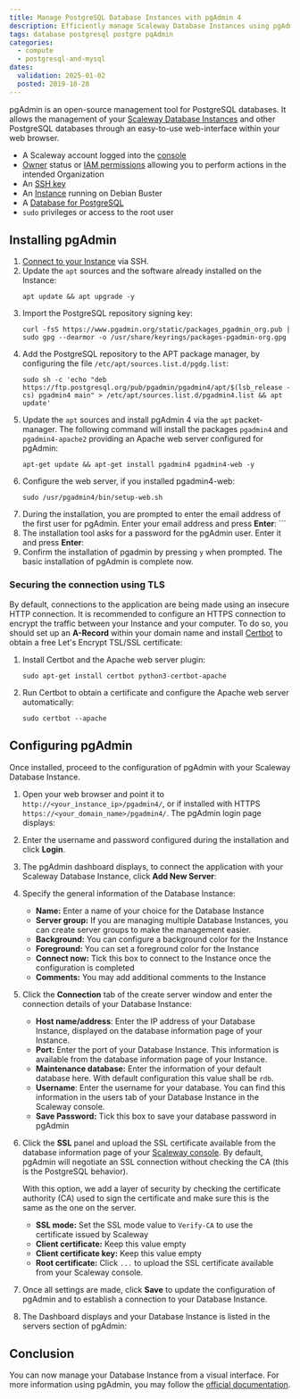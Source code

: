 ```yaml
---
title: Manage PostgreSQL Database Instances with pgAdmin 4
description: Efficiently manage Scaleway Database Instances using pgAdmin 4's web interface for optimal performance and security.
tags: database postgresql postgre pqAdmin
categories:
  - compute
  - postgresql-and-mysql
dates:
  validation: 2025-01-02
  posted: 2019-10-28
---
```



pgAdmin is an open-source management tool for PostgreSQL databases. It allows the management of your [Scaleway Database Instances](https://www.scaleway.com/en/database/) and other PostgreSQL databases through an easy-to-use web-interface within your web browser.

<Requirements />

- A Scaleway account logged into the [console](https://console.scaleway.com)
- [Owner](/iam/concepts/#owner) status or [IAM permissions](/iam/concepts/#permission) allowing you to perform actions in the intended Organization
- An [SSH key](/organizations-and-projects/how-to/create-ssh-key/)
- An [Instance](/instances/how-to/create-an-instance/) running on Debian Buster
- A [Database for PostgreSQL](https://www.scaleway.com/en/database/)
- `sudo` privileges or access to the root user

## Installing pgAdmin

1. [Connect to your Instance](/instances/how-to/connect-to-instance/) via SSH.
2. Update the `apt` sources and the software already installed on the Instance:
    ```
    apt update && apt upgrade -y
    ```
3. Import the PostgreSQL repository signing key:
    ```
    curl -fsS https://www.pgadmin.org/static/packages_pgadmin_org.pub | sudo gpg --dearmor -o /usr/share/keyrings/packages-pgadmin-org.gpg
    ```
4. Add the PostgreSQL repository to the APT package manager, by configuring the file `/etc/apt/sources.list.d/pgdg.list`:
    ```
    sudo sh -c 'echo "deb https://ftp.postgresql.org/pub/pgadmin/pgadmin4/apt/$(lsb_release -cs) pgadmin4 main" > /etc/apt/sources.list.d/pgadmin4.list && apt update'
    ```
5. Update the `apt` sources and install pgAdmin 4 via the `apt` packet-manager. The following command will install the packages `pgadmin4` and `pgadmin4-apache2` providing an Apache web server configured for pgAdmin:
    ```
    apt-get update && apt-get install pgadmin4 pgadmin4-web -y
    ```
6. Configure the web server, if you installed pgadmin4-web:
    ```
    sudo /usr/pgadmin4/bin/setup-web.sh
    ```
7. During the installation, you are prompted to enter the email address of the first user for pgAdmin. Enter your email address and press **Enter**:  ```
8. The installation tool asks for a password for the pgAdmin user. Enter it and press **Enter**:
9. Confirm the installation of pgadmin by pressing `y` when prompted. The basic installation of pgAdmin is complete now.

### Securing the connection using TLS

By default, connections to the application are being made using an insecure HTTP connection. It is recommended to configure an HTTPS connection to encrypt the traffic between your Instance and your computer. To do so, you should set up an **A-Record** within your domain name and install [Certbot](https://certbot.eff.org/) to obtain a free Let's Encrypt TSL/SSL certificate:

1. Install Certbot and the Apache web server plugin:
    ```
    sudo apt-get install certbot python3-certbot-apache
    ```
2. Run Certbot to obtain a certificate and configure the Apache web server automatically:
    ```
    sudo certbot --apache
    ```

## Configuring pgAdmin

Once installed, proceed to the configuration of pgAdmin with your Scaleway Database Instance.

1. Open your web browser and point it to `http://<your_instance_ip>/pgadmin4/`, or if installed with HTTPS `https://<your_domain_name>/pgadmin4/`. The pgAdmin login page displays:
    <Lightbox src="scaleway-pgadmin_login.webp" alt="" />
2. Enter the username and password configured during the installation and click **Login**.
3. The pgAdmin dashboard displays, to connect the application with your Scaleway Database Instance, click **Add New Server**:
    <Lightbox src="scaleway-pgadmin_dashboard.webp" alt="" />
4. Specify the general information of the Database Instance:
    <Lightbox src="scaleway-pgadmin_create_general.webp" alt="" />

    * **Name:** Enter a name of your choice for the Database Instance
    * **Server group:** If you are managing multiple Database Instances, you can create server groups to make the management easier.
    * **Background:** You can configure a background color for the Instance
    * **Foreground:** You can set a foreground color for the Instance
    * **Connect now:** Tick this box to connect to the Instance once the configuration is completed
    * **Comments:** You may add additional comments to the Instance
5. Click the **Connection** tab of the create server window and enter the connection details of your Database Instance:
    <Lightbox src="scaleway-pgadmin_create_connection.webp" alt="" />

   * **Host name/address**: Enter the IP address of your Database Instance, displayed on the database information page of your Instance.
   * **Port:** Enter the port of your Database Instance. This information is available from the database information page of your Instance.
   * **Maintenance database:** Enter the information of your default database here. With default configuration this value shall be `rdb`.
   * **Username**: Enter the username for your database. You can find this information in the users tab of your Database Instance in the Scaleway console.
   * **Save Password:** Tick this box to save your database password in pgAdmin
6. Click the **SSL** panel and upload the SSL certificate available from the database information page of your [Scaleway console](https://console.scaleway.com/rdb/). By default, pgAdmin will negotiate an SSL connection without checking the CA (this is the PostgreSQL behavior).

    With this option, we add a layer of security by checking the certificate authority (CA) used to sign the certificate and make sure this is the same as the one on the server.
    <Lightbox src="scaleway-pgadmin_create_ssl.webp" alt="" />

    * **SSL mode:** Set the SSL mode value to `Verify-CA` to use the certificate issued by Scaleway
    * **Client certificate:** Keep this value empty
    * **Client certificate key:** Keep this value empty
    * **Root certificate:** Click `...` to upload the SSL certificate available from your Scaleway console.
7. Once all settings are made, click **Save** to update the configuration of pgAdmin and to establish a connection to your Database Instance.
8. The Dashboard displays and your Database Instance is listed in the servers section of pgAdmin:
    <Lightbox src="scaleway-pgadmin_dashboard_connected.webp" alt="" />

## Conclusion

You can now manage your Database Instance from a visual interface. For more information using pgAdmin, you may follow the [official documentation](https://www.pgadmin.org/docs/pgadmin4/development/release_notes_4_16.html).